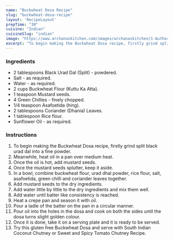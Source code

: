 ---
name: "Buckwheat Dosa Recipe"
slug: "buckwheat-dosa-recipe"
layout: 'RecipeLayout'
prepTime: "30"
cuisine: "Indian"
cuisineSlug: "indian"
image: "https://www.archanaskitchen.com/images/archanaskitchen/1-Author/Karthika_Gopalakrishnan/BuckWheat_Dosa.jpg"
excerpt: "To begin making the Buckwheat Dosa recipe, firstly grind split black urad dal into a fine powder"
---

### Ingredients

- 2 tablespoons Black Urad Dal (Split) - powdered.
- Salt - as required.
- Water - as required.
- 2 cups Buckwheat Flour (Kuttu Ka Atta).
- 1 teaspoon Mustard seeds.
- 4 Green Chillies - finely chopped.
- 1/4 teaspoon Asafoetida (hing).
- 2 tablespoons Coriander (Dhania) Leaves.
- 1 tablespoon Rice flour.
- Sunflower Oil - as required.

### Instructions

1. To begin making the Buckwheat Dosa recipe, firstly grind split black urad dal into a fine powder.
1. Meanwhile, heat oil in a pan over medium heat.
1. Once the oil is hot, add mustard seeds.
1. Once the mustard seeds splutter, keep it aside.
1. In a bowl, combine buckwheat flour, urad dhal powder, rice flour, salt, asafoetida, green chilli and coriander leaves together.
1. Add mustard seeds to the dry ingredients.
1. Add water little by little to the dry ingredients and mix them well.
1. Add water until batter like consistency is reached.
1. Heat a crepe pan and season it with oil.
1. Pour a ladle of the batter on the pan in a circular manner.
1. Pour oil into the holes in the dosa and cook on both the sides until the dosa turns slight golden colour.
1. Once it is done, take it on a serving plate and it is ready to be served.
1. Try this gluten free Buckwheat Dosa and serve with South Indian Coconut Chutney or Sweet and Spicy Tomato Chutney Recipe.

